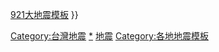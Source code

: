 {{Navbox
|name = 臺灣地震
|state = autocollapse
|listclass=hlist
|title = [[臺灣地震列表|臺灣地震]]

|group1 = 主要地震
|list1 = {{Navbox subgroup
|group1 = 19世紀以前
|list1 = 
*[[1694年康熙大地震|1694年 臺北]]
*[[1736年臺南地震|1736年 臺南]]
*[[1792年嘉義地震|1792年 嘉義]]
*[[1815年淡水地震|1815年 淡水]]
*[[1839年嘉義地震|1839年 嘉義]]
*[[1845年臺中地震|1845年 臺中]]
*[[1848年彰化地震|1848年 彰化]]
*[[1862年台南地震|1862年 臺南]]
*[[1867年基隆海嘯|1867年 基隆嶼]]
|group2 = 20世紀
|list2 = 
*[[1904年斗六地震|1904年 雲林斗六]]
*[[1906年梅山地震|1906年 嘉義梅山]]
*[[1910年台灣東北部海域地震|1910年 東北部海域]]
*[[1916－1917年南投地震系列|1916-17年 南投]]
*[[1920年花蓮地震|1920年 花蓮外海]]
*[[1935年新竹-台中地震|1935年 新竹-臺中]]
*[[1941年中埔地震|1941年 嘉義中埔]]
*[[1946年新化地震|1946年 臺南新化]]
*[[1951年縱谷地震系列|1951年 花東縱谷]]
*[[1959年恆春地震|1959年 恆春外海]]
*[[1963年蘇澳地震|1963年 宜蘭外海]]
*[[1964年白河地震|1964年 臺南白河]]
*[[1966年花蓮地震|1966年 花蓮外海]]
*[[1972年瑞穗地震|1972年 花蓮瑞穗]]
*[[1986年花蓮地震|1986年 花蓮外海]]
*[[1994年台湾海峡地震|1994年 臺灣海峽]]
*[[1995年牛鬥地震|1995年 宜蘭牛鬥]]
*[[1996年蘭嶼地震|1996年 蘭嶼]]
*[[1998年瑞里地震|1998年 嘉義瑞里]]
*[[921大地震|1999年 南投集集（921地震）]]
*[[1999年嘉義地震|1999年 嘉義]]
|group3 = 21世紀
|list3 = 
*[[331大地震|2002年 花蓮外海（331地震）]]
*[[2003年臺東成功地震|2003年 臺東外海]]
*[[2006年恆春地震|2006年 恆春外海]]
*[[2009年南投地震|2009年 南投]]
*[[2009年花蓮地震|2009年 花蓮外海]]
*[[2010年高雄地震|2010年 高雄茂林]]
*[[2012年霧台地震|2012年 屏東霧台]]
*[[2013年3月南投地震|2013年3月 南投仁愛]]
*[[2013年6月南投地震|2013年6月 南投魚池]]
*[[2013年花蓮地震|2013年 花蓮萬榮]]
*[[2014年花蓮鳳林地震|2014年 花蓮鳳林]]
*[[2015年台東地震|2015年 臺東外海]]
*[[2015年花蓮地震|2015年 花蓮外海]]
*[[2016年高雄美濃地震|2016年 高雄美濃]]
*[[2016年台灣東北部海域地震|2016年 基隆外海]]
*[[2016年10月台東地震|2016年 臺東外海]]
*[[2017年台南地震|2017年 高雄近海（臺南地震）]]
*[[2018年花莲地震|2018年 花蓮外海]]
*[[2019年花蓮地震|2019年 花蓮秀林]]
*[[2019年宜蘭地震|2019年 宜蘭外海]]
*[[2020年2月宜兰地震|2020年 宜蘭大同]]
*[[2020年12月宜兰地震|2020年 宜兰外海]]
*[[2021年花蓮地震|2021年 花蓮壽豐]]
*[[2022年花蓮地震|2022年 花蓮外海]]
}}

|group2 = 相關機構
|list2 = 
*[[交通部中央氣象局]]
**[[中央氣象局地震測報中心|地震測報中心]]
*[[國家地震工程研究中心]]

|group3 = 相關條目
|list3 = 
*[[強震即時警報|強震即時警報（地震預警）]]
*[[交通部中央氣象局地震震度分級]]
*[[災防告警細胞廣播訊息系統]]
*[[P-Alert觀測網]]
*[[台灣斷層|臺灣斷層]]
*[[地牛]]
*[[下雨地震說]]
*[[511地震預言]]
*[[2008年新竹人工地震]]

|below = 參見：{{icon|category}} [[:Category:台灣地震|臺灣地震分類]]{{,}} {{icon|template}} [[:template:921大地震|921大地震模板]]
}}<includeonly>[[Category:台灣地震]]</includeonly><noinclude>
[[Category:台灣地震|*{{PAGENAME}}]]
[[Category:台灣地理模板|地震]]
[[Category:各地地震模板]]
</noinclude>